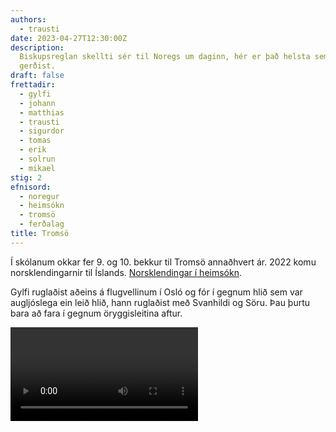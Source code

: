 ```yaml
---
authors:
  - trausti
date: 2023-04-27T12:30:00Z
description:
  Biskupsreglan skellti sér til Noregs um daginn, hér er það helsta sem
  gerðist.
draft: false
frettadir:
  - gylfi
  - johann
  - matthias
  - trausti
  - sigurdor
  - tomas
  - erik
  - solrun
  - mikael
stig: 2
efnisord:
  - noregur
  - heimsókn
  - tromsö
  - ferðalag
title: Tromsö
---
```


Í skólanum okkar fer 9. og 10. bekkur til Tromsö annaðhvert ár.
2022 komu norsklendingarnir til Íslands.
[Norsklendingar í heimsókn](/frettir/norkslendingar).

Gylfi ruglaðist aðeins á flugvellinum í Osló
og fór í gegnum hlið sem var augljóslega ein leið hlið,
hann ruglaðist með Svanhildi og Söru.
Þau þurtu bara að fara í gegnum öryggisleitina aftur.

<Video id="V7HLcn1j0cE" />

Þegar við hittum norsklendingana í Ekrehagen var
Erik ekki þar en við hittum hann næsta dag.
Hann þurfti hvíld elsku kallinn. Theodor og Ingvild voru þarna í staðin.

<Grid>
<GridItem>
**ERIK** er besti af norsku krökkunum og kann allt, 
er svona 3 metrar og elskar að djamma.

**ERIK** fékk því eðlilega að vera í
Biskupsvinastjörnunni og þurfti að kyssa Tómas.

**ERIK** er mjög sterkur.

</GridItem>
<GridItem>
![Mynd af Erik](/static/images/faerslur/tromso/Sterkur.JPG)
</GridItem>
</Grid>

Uppáhalds lag **ERIKS** er ,,[my happy song](https://www.youtube.com/watch?v=ufbOHl1mmYk)”, því það er þjóðsöngur Noregs.

<Video id="ufbOHl1mmYk" />

<Grid>
<GridItem>
Allir frá Noregi eru vinir Eriks (t.d. Theodor).
Ef þú ert ekki vinur hans mun enginn elska þig.

![Erik og Theodor](/static/images/faerslur/tromso/T_og_E.jpg)

</GridItem>
<GridItem>
Erik er eini norsklendingurinn sem skiptir máli í ferðinni.

![Erik í bíl](/static/images/faerslur/tromso/Erik.jpg)

</GridItem>
</Grid>

<Grid>
<GridItem>
Meðlimir reglunnar í 9. bekk eru rosalega spennt að hitta 
hann aftur enda er hann besti gaurinn.

Hvern morgun vöknum við snemma í skólanum
og Sólrún útbíður mat handa okkur, takk Sólrún.

Reyndu að finna Theodor.
Hann lítur alveg eins út og Matthías.

</GridItem>
<GridItem>
![Allur hópurinn að borða](/static/images/faerslur/tromso/Borda.jpg)
</GridItem>
</Grid>

<Grid>
<GridItem>
Tómas að spjalla við Theodor

![Tómas að spjalla](/static/images/faerslur/tromso/Spjall.jpg)

</GridItem>
<GridItem>

Matthías passaði sig að koma í réttu fötin fyrir ferðina.
Því hann ætlaði að fara heim til eitt af norsku krökkunum.

![Socrates](/static/images/faerslur/tromso/Socrates.jpg)

</GridItem>
</Grid>

<Grid>
<GridItem>
Við fórum á safn sama og Matthías hitti þennan myndarlega mann.
Þeir urðu bestu vinir.
[Matthías kann Samísku](/verkefni/Samiska)
og fékk fullt af gjöfum.

![Matthías og sama maður](/static/images/faerslur/tromso/Sami.jpg)

</GridItem>
<GridItem>
Tómas ákvað að fara í smá sjósund því hann elskar að synda.

Þetta er annað skiptið sem hann gerir þetta. [Sjósund](/verkefni/Sjosund)

![Tómas í engum fötum](/static/images/faerslur/tromso/Tomas.jpg)

</GridItem>
</Grid>

Við fórum óvart inn til skólastjóra skólans sem norsku krakkarnir læra í.
Hún var ekkert sátt við það. Við óvart átum allan mat hennar.

![Borða](/static/images/faerslur/tromso/Skolastjori.jpg)

<Grid>
<GridItem>
Matthías var þreyttur á því að allir héldu að hann væri Theodór
þannig hann lagaði útlit sitt og gerði sig að norsku listaverki.

![Myndarlegur Matthías](/static/images/faerslur/tromso/flottur_drengur.jpg)

</GridItem>
<GridItem>
Jóhann reyndi að fela sig fyrir Matthíasi. 
Matthías leitaði hátt og lágt en Jóhann faldi 
sig svo vel að Matthíasi tókst aldrei að finna hann.
Jóhann að fela sig.

![Jóhann](/static/images/faerslur/tromso/Johann.jpg)

</GridItem>
</Grid>

<Grid>
<GridItem>
Það var mikið sumar í Tromsö

![Góða veðrið](/static/images/faerslur/tromso/vedur.jpg)

</GridItem>
<GridItem>
Mikael notaði tíman og fór í sólbað

![Mikael](/static/images/faerslur/tromso/Mikael.jpg)

</GridItem>
</Grid>

<Grid>
<GridItem>
Casper hið mikla vöðvatröll segir að hann ,,kann að berjast”.
Hann er 1,2 metrar.

![Boys lookin](/static/images/faerslur/tromso/bida.JPG)

</GridItem>
<GridItem>
Strákarnir voru ,,rosa spenntir” þegar hann ætlaði að koma.
Hann kom á endanum og við létum að borða köku eftir gymmið.
Hann ,,elskaði” þá hugmynd.

![Casper](/static/images/faerslur/tromso/casper.jpg)

</GridItem>
</Grid>

Matthías var mjög hissa 24. apríl.
Enginn veit afhverju.
Ekki meira segja Jóhann.
Kannski hataði hann norkslendingana nema
Erik og vildi bara komast heim.

![Matthías er hissa](/static/images/faerslur/tromso/Hissa.jpg)

Við þurftum því miður á endanum að kveðja Erik,
Theodór og alla hina norsklendingana á endanum.
Engar áhyggjur, hann kemur á næsta ári.

![Erik og Theodor eru leiðir](/static/images/faerslur/tromso/bless.jpg)
